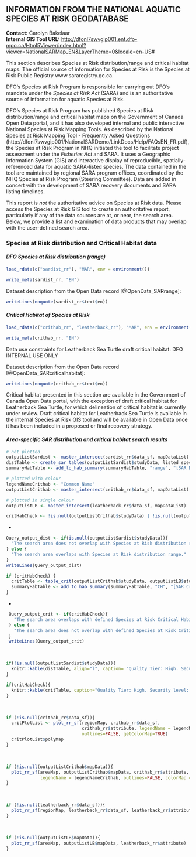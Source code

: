 ## **INFORMATION FROM THE NATIONAL AQUATIC SPECIES AT RISK GEODATABASE**    
**Contact:** Carolyn Bakelaar  
**Internal GIS Tool URL:** <http://dfonl7swvgip001.ent.dfo-mpo.ca/Html5Viewer/index.html?viewer=NationalSARMap_EN&LayerTheme=0&locale=en-US#>  

This section describes Species at Risk distribution/range and critical habitat maps. The official source of information for Species at Risk is the Species at Risk Public Registry www.sararegistry.gc.ca.

DFO’s Species at Risk Program is responsible for carrying out DFO’s mandate under the _Species at Risk Act_ (SARA) and is an authoritative source of information for aquatic Species at Risk.

DFO’s Species at Risk Program has published Species at Risk distribution/range and critical habitat maps on the Government of Canada Open Data portal, and it has also developed internal and public interactive National Species at Risk Mapping Tools. As described by the National Species at Risk Mapping Tool - Frequently Asked Questions (http://dfonl7swvgip001/NationalSARDemo/LinkDocs/Help/FAQsEN_FR.pdf), the Species at Risk Program in NHQ initiated the tool to facilitate project assessment under the _Fisheries Act_ and SARA. It uses a Geographic Information System (GIS) and interactive display of reproducible, spatially-referenced data for aquatic SARA-listed species. The data contained in the tool are maintained by regional SARA program offices, coordinated by the NHQ Species at Risk Program (Steering Committee). Data are added in concert with the development of SARA recovery documents and SARA listing timelines.

This report is *not* the authoritative advice on Species at Risk data. Please access the Species at Risk GIS tool to create an authoritative report, particularly if any of the data sources are at, or near, the search area. Below, we provide a list and examination of data products that may overlap with the user-defined search area.

### **Species at Risk distribution and Critical Habitat data**    

#### ***DFO Species at Risk distribution (range)*** {#sardist-section}    

```r
load_rdata(c("sardist_rr"), "MAR", env = environment())
```

```r
write_meta(sardist_rr, "EN")
```

Dataset description from the Open Data record [@OpenData_SARrange]:
```r
writeLines(noquote(sardist_rr$text$en))
```


#### ***Critical Habitat of Species at Risk*** {#crithab-section}   

```r
load_rdata(c("crithab_rr", "leatherback_rr"), "MAR", env = environment())
```

```r
write_meta(crithab_rr, "EN")
```
Data use constraints for Leatherback Sea Turtle draft critical habitat: DFO INTERNAL USE ONLY

Dataset description from the Open Data record [@OpenData_SARcriticalhabitat]:
```r
writeLines(noquote(crithab_rr$text$en))
```

Critical habitat presented in this section are available in the Government of Canada Open Data portal, with the exception of draft critical habitat for Leatherback Sea Turtle, for which delineation of critical habitat is currently under review. Draft critical habitat for Leatherback Sea Turtle is available in the internal Species at Risk GIS tool and will be available in Open Data once it has been included in a proposed or final recovery strategy.

#### ***Area-specific SAR distribution and critical habitat search results***

```r
# not plotted
outputListSardist <- master_intersect(sardist_rr$data_sf, mapDataList)
distTable <- create_sar_tables(outputListSardist$studyData, listed_species, extraCols = c("Species_Link"))$sarData
summaryHabTable <- add_to_hab_summary(summaryHabTable, "range", "[SAR Distribution](#sardist-section)",  distTable, "Common Name", "Common Name")

# plotted with colour
legendNameCrithab <- "Common Name"
outputListCrithab <- master_intersect(crithab_rr$data_sf, mapDataList)

# plotted in single colour
outputListLB <- master_intersect(leatherback_rr$data_sf, mapDataList)

critHabCheck <- !is.null(outputListCrithab$studyData) | !is.null(outputListLB$studyData)

```
*
```r
Query_output_dist <- if(is.null(outputListSardist$studyData)){
  "The search area does not overlap with Species at Risk distribution range."
} else {
  "The search area overlaps with Species at Risk distribution range."
}
writeLines(Query_output_dist)
```

```r
if (critHabCheck) {
  critTable <- table_crit(outputListCrithab$studyData, outputListLB$studyData, "EN")  
  summaryHabTable <- add_to_hab_summary(summaryHabTable, "CH", "[SAR Critical Habitat](#crithab-section)", critTable, "Common Name", "Common Name")
}
```
*
```r
 Query_output_crit <- if(critHabCheck){
   "The search area overlaps with defined Species at Risk Critical Habitat."
 } else {
   "The search area does not overlap with defined Species at Risk Critical Habitat."
 }
 writeLines(Query_output_crit)
```
<br>
```r
if(!is.null(outputListSardist$studyData)){
  knitr::kable(distTable, align="l", caption= "Quality Tier: High. Security level: none. Species At Risk listed as Endangered, Threatened or Special Concern under the <i>Species At Risk Act</i> for which the search polygon overlaps with their distribution (range). This is not the authoritative source or advice for Species At Risk data. Please access the Species At Risk [GIS tool](http://dfonl7swvgip001.ent.dfo-mpo.ca/Html5Viewer/index.html?viewer=NationalSARMap_EN&LayerTheme=0&locale=en-US) to create anthe authoritative SARA report.", booktabs = T, escape = F, linesep="") %>% kable_styling(bootstrap_options = "striped", full_width = T, position = "left")
}
```

```r
if(critHabCheck){
  knitr::kable(critTable, caption="Quality Tier: High. Security level: none. Species at Risk listed as Endangered or Threatened under the <i>Species at Risk Act</i> (SARA) for which the search polygon overlaps with their critical habitat. Critical habitat is defined under section 2 of SARA as: “the habitat that is necessary for the survival or recovery of a listed wildlife species and that is identified as the species’ critical habitat in the recovery strategy or in an action plan for the species”. Critical Habitat is identified in a species’ recovery strategy or action plan, posted on the [SAR Public Registry](http://www.sararegistry.gc.ca). This is <b>not</b> the authoritative source or advice for Species at Risk data. Please access the Species at Risk [GIS tool](http://dfonl7swvgip001.ent.dfo-mpo.ca/Html5Viewer/index.html?viewer=NationalSARMap_EN&LayerTheme=0&locale=en-US) to create an authoritative SARA report.", booktabs = T, escape = F, linesep="") %>% kable_styling(bootstrap_options = "striped", full_width = T, position = "left")
}

```
<br>

```r
if (!is.null(crithab_rr$data_sf)){
  critPlotList <- plot_rr_sf(regionMap, crithab_rr$data_sf,
                             crithab_rr$attribute, legendName = legendNameCrithab,
                             outlines=FALSE, getColorMap=TRUE)
  critPlotList$polyMap
}  
```
<br>
```r
if (!is.null(outputListCrithab$mapData)){
  plot_rr_sf(areaMap, outputListCrithab$mapData, crithab_rr$attribute,
             legendName = legendNameCrithab, outlines=FALSE, colorMap = critPlotList$colorMap)
}  
```
<br>

```r
if (!is.null(leatherback_rr$data_sf)){
  plot_rr_sf(regionMap, leatherback_rr$data_sf, leatherback_rr$attribute)
}   
```
<br>
```r
if (!is.null(outputListLB$mapData)){
  plot_rr_sf(areaMap, outputListLB$mapData, leatherback_rr$attribute)
}
```
